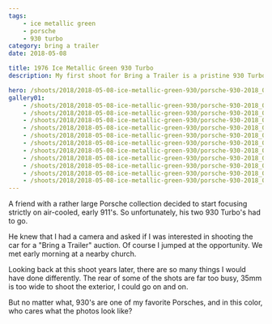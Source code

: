 ```yaml
---
tags:
    - ice metallic green
    - porsche
    - 930 turbo
category: bring a trailer
date: 2018-05-08

title: 1976 Ice Metallic Green 930 Turbo
description: My first shoot for Bring a Trailer is a pristine 930 Turbo.

hero: /shoots/2018/2018-05-08-ice-metallic-green-930/porsche-930-2018_006.jpeg
gallery01:
    - /shoots/2018/2018-05-08-ice-metallic-green-930/porsche-930-2018_001.jpeg
    - /shoots/2018/2018-05-08-ice-metallic-green-930/porsche-930-2018_002.jpeg
    - /shoots/2018/2018-05-08-ice-metallic-green-930/porsche-930-2018_003.jpeg
    - /shoots/2018/2018-05-08-ice-metallic-green-930/porsche-930-2018_004.jpeg
    - /shoots/2018/2018-05-08-ice-metallic-green-930/porsche-930-2018_005.jpeg
    - /shoots/2018/2018-05-08-ice-metallic-green-930/porsche-930-2018_006.jpeg
    - /shoots/2018/2018-05-08-ice-metallic-green-930/porsche-930-2018_007.jpeg
    - /shoots/2018/2018-05-08-ice-metallic-green-930/porsche-930-2018_008.jpeg
    - /shoots/2018/2018-05-08-ice-metallic-green-930/porsche-930-2018_009.jpeg
    - /shoots/2018/2018-05-08-ice-metallic-green-930/porsche-930-2018_010.jpeg
    - /shoots/2018/2018-05-08-ice-metallic-green-930/porsche-930-2018_011.jpeg
---
```


A friend with a rather large Porsche collection decided to start focusing strictly on air-cooled, early 911's. So unfortunately, his two 930 Turbo's had to go.

He knew that I had a camera and asked if I was interested in shooting the car for a "Bring a Trailer" auction. Of course I jumped at the opportunity. We met early morning at a nearby church.

Looking back at this shoot years later, there are so many things I would have done differently. The rear of some of the shots are far too busy, 35mm is too wide to shoot the exterior, I could go on and on.

But no matter what, 930's are one of my favorite Porsches, and in this color, who cares what the photos look like?
